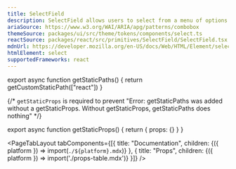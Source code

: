 ```yaml
---
title: SelectField
description: SelectField allows users to select from a menu of options.
ariaSource: https://www.w3.org/WAI/ARIA/apg/patterns/combobox
themeSource: packages/ui/src/theme/tokens/components/select.ts
reactSource: packages/react/src/primitives/SelectField/SelectField.tsx
mdnUrl: https://developer.mozilla.org/en-US/docs/Web/HTML/Element/select
htmlElement: select
supportedFrameworks: react
---
```



export async function getStaticPaths() {
  return getCustomStaticPath(["react"])
}

{/*  `getStaticProps` is required to prevent "Error: getStaticPaths was added without a getStaticProps. Without getStaticProps, getStaticPaths does nothing" */}

export async function getStaticProps() {
  return { props: {} }
}

<PageTabLayout 
  tabComponents={[{
    title: "Documentation", 
    children: <Fragment>{({ platform }) => import(`./${platform}.mdx`)}</Fragment>
  },
  {
    title: "Props", 
    children: <Fragment>{({ platform }) => import('./props-table.mdx')}</Fragment>
  }]}
/>
        